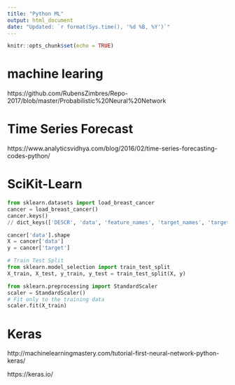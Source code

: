 ---
title: "Python ML"
output: html_document
date: "Updated: `r format(Sys.time(), '%d %B, %Y')`"
---

```{r setup, include=FALSE}
knitr::opts_chunk$set(echo = TRUE)
```


# machine learing

https://github.com/RubensZimbres/Repo-2017/blob/master/Probabilistic%20Neural%20Network


# Time Series Forecast 

https://www.analyticsvidhya.com/blog/2016/02/time-series-forecasting-codes-python/


# SciKit-Learn

```python
from sklearn.datasets import load_breast_cancer
cancer = load_breast_cancer()
cancer.keys()
// dict_keys(['DESCR', 'data', 'feature_names', 'target_names', 'target'])

cancer['data'].shape
X = cancer['data']
y = cancer['target']

# Train Test Split
from sklearn.model_selection import train_test_split
X_train, X_test, y_train, y_test = train_test_split(X, y)

from sklearn.preprocessing import StandardScaler
scaler = StandardScaler()
# Fit only to the training data
scaler.fit(X_train)
```

# Keras

http://machinelearningmastery.com/tutorial-first-neural-network-python-keras/

https://keras.io/
